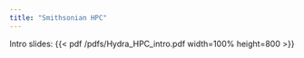 ```yaml
---
title: "Smithsonian HPC"
---
```


Intro slides: {{< pdf /pdfs/Hydra_HPC_intro.pdf width=100% height=800 >}}